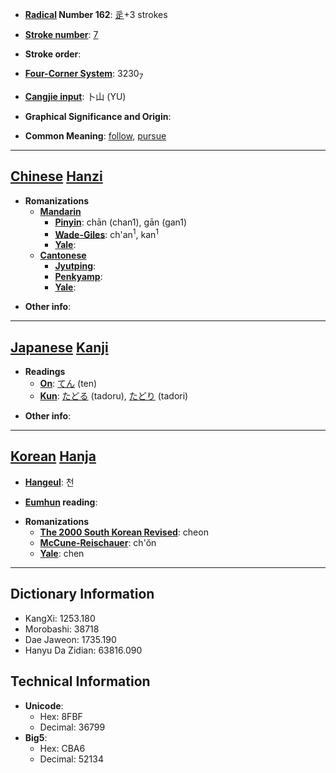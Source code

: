 * '''[[Wiktionary:Chinese radical index| Radical]] Number 162''': [[Wiktionary:Chinese radical index 辵|辵]]+3 strokes

* '''[[Wiktionary:Chinese total strokes index|Stroke number]]''': [[Wiktionary:Chinese total strokes index 7|7]]

* '''Stroke order''': 

* '''[[Wiktionary:Chinese four corner index|Four-Corner System]]''': 3230<sub>7</sub>

* '''[[Wiktionary:Chinese Cangjie index|Cangjie input]]''': 卜山 (YU)

* '''Graphical Significance and Origin''': 

* '''Common Meaning''': [[follow]], [[pursue]]

----

== [[Chinese]] [[Hanzi]] ==

* '''Romanizations'''
** '''[[Mandarin]]'''
*** '''[[Pinyin]]''': chān (chan1), gān (gan1)
*** '''[[Wade-Giles]]''': ch'an<sup>1</sup>, kan<sup>1</sup>
*** '''[[Yale]]''': 
** '''[[Cantonese]]'''
*** '''[[Jyutping]]''':
*** '''[[Penkyamp]]''': 
*** '''[[Yale]]''': 

* '''Other info''': 

----

== [[Japanese]] [[Kanji]] ==

* '''Readings'''
** '''[[On]]''': [[てん]] (ten)
** '''[[Kun]]''': [[たどる]] (tadoru), [[たどり]] (tadori)

* '''Other info''':  

----

== [[Korean]] [[Hanja]] ==

* '''[[Hangeul]]''': 천

* '''[[Eumhun]] reading''': 

* '''Romanizations'''
** '''[[The 2000 South Korean Revised Romanization|The 2000 South Korean Revised]]''': cheon
** '''[[McCune-Reischauer]]''': ch'ŏn
** '''[[Yale]]''': chen

----

== Dictionary Information ==

* KangXi: 1253.180
* Morobashi: 38718
* Dae Jaweon: 1735.190
* Hanyu Da Zidian: 63816.090

== Technical Information ==

* '''Unicode''':
** Hex: 8FBF
** Decimal: 36799
* '''Big5''':
** Hex: CBA6
** Decimal: 52134